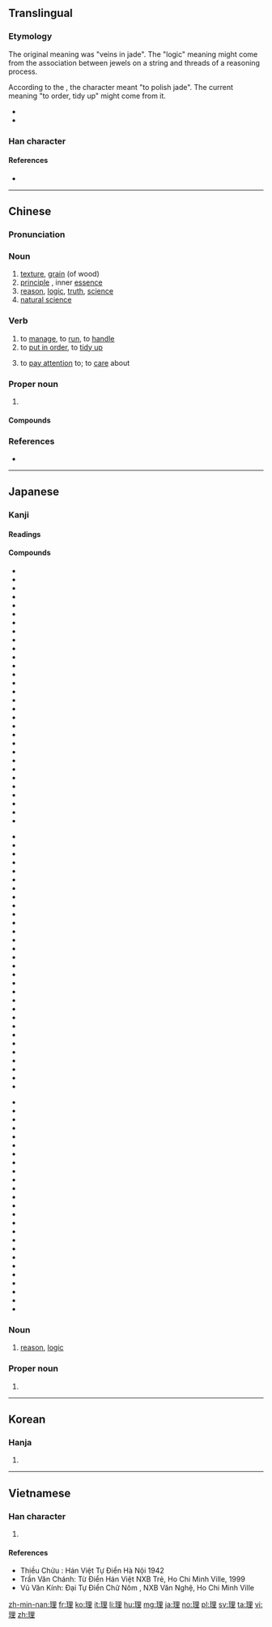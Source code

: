 ==Translingual==
{{stroke order|type=animate}}

===Etymology===
{{Han compound|玉|里|c1=s|c2=p|t1=jade|ls=psc}}

The original meaning was "veins in jade". The "logic" meaning might come from the association between jewels on a string and threads of a reasoning process.

According to the {{w|Shuowen Jiezi}}, the character meant "to polish jade". The current meaning "to order, tidy up" might come from it.

* {{cite web
|url=http://www.kanjinetworks.com/eng/kanji-dictionary/online-kanji-etymology-dictionary.cfm?kanji_id=KUARx20
|title=理
|work=An Etymological Dictionary of Chinese Character Interpretations
|author=Lawrence J. Howell, Hikaru Morimoto
|language=Japanese/English
|accessdate=2014-03-03}}
* {{cite web
|url=http://www.chineseideographs.com/
|title=Chinese Characters An Ideographic Approach, Volume 2
|author=Dileep Rajeev.
|language=English
|accessdate=2014-03-03}}

===Han character===
{{Han char|rn=96|rad=玉|as=07|sn=11|four=16114|canj=MGWG|ids=⿰王里}}

====References====
* {{Han ref|kx=0733.040|dkj=21014|dj=1145.010|hdz=21115.130|uh=7406|ud=29702|bh=B27A|bd=45690}}

----

==Chinese==
{{zh-forms}}

===Pronunciation===
{{zh-pron
|m=lǐ
|c=lei5
|h=pfs=lî
|md=
|mn=lí
|w=
|mc=y
|oc=y
|cat=n,v
}}

===Noun===
{{zh-noun}}

# [[texture]], [[grain]] (of wood)
# [[principle]] , inner [[essence]]
# [[reason]], [[logic]], [[truth]], [[science]]
# [[natural science]]

===Verb===
{{zh-verb}}

# to [[manage]], to [[run]], to [[handle]]
# to [[put in order]], to [[tidy up]]
# {{cx|used in negative|lang=zh}} to [[pay attention]] to; to [[care]] about
#: {{zh-usex|他們 '''不理''' 我。|They are '''ignoring''' me.}}
#: {{zh-usex|佢 連 自己 個 仔 都 唔 理。|He doesn't '''care about''' even his own son.|C}}

===Proper noun===
{{zh-proper noun}}

# {{surname|lang=zh}}

====Compounds====
{{der3
|{{zh-l|理財}}
|{{zh-l|理睬}}
|{{zh-l|理茬兒}}
|{{zh-l|理當}}
|{{zh-l|理短}}
|{{zh-l|理髮}}
|{{zh-l|理該}}
|{{zh-l|理合}}
|{{zh-l|理化}}
|{{zh-l|理會}}
|{{zh-l|理家}}
|{{zh-l|理解}}
|{{zh-l|理科}}
|{{zh-l|理虧}}
|{{zh-l|理療}}
|{{zh-l|理路}}
|{{zh-l|理亂}}
|{{zh-l|理論}}
|{{zh-l|理氣}}
|{{zh-l|理屈}}
|{{zh-l|理屈詞窮}}
|{{zh-l|理事}}
|{{zh-l|理順}}
|{{zh-l|理所當然}}
|{{zh-l|理想}}
|{{zh-l|理性}}
|{{zh-l|理性認識}}
|{{zh-l|理學}}
|{{zh-l|理應}}
|{{zh-l|理由}}
|{{zh-l|理喻}}
|{{zh-l|理直氣壯}}
|{{zh-l|理智}}
}}

===References===
* {{cite web
|url=http://www.mdbg.net/chindict/chindict.php?page=worddict&wdrst=0&wdqb=理
|title=理
|work=MDBG English to Chinese dictionary ( Based on CC-CEDICT )
|language=Mandarin/English
|accessdate=2014-03-03}}

----

==Japanese==

===Kanji===
{{ja-kanji|grade=2|rs=玉07}}

====Readings====
{{ja-readings
|goon=[[り]] (ri)
|kanon=[[り]] (ri)
|kun=[[すじ]] (suji), [[ことわり]] (kotowari), [[おさめる]] (osameru)}}

====Compounds====
{{top3}}
* {{ja-r|学理|がくり}}
* {{ja-r|楽理|がくり}}
* {{ja-r|管理|かんり}}
* {{ja-r|棋理|きり}}
* {{ja-r|義理|ぎり}}
* {{ja-r|教理|きょうり}}
* {{ja-r|経理|けいり}}
* {{ja-r|原理|げんり}}
* {{ja-r|公理|こうり}}
* {{ja-r|合理|ごうり}}
* {{ja-r|合理主義|ごうりしゅぎ}}
* {{ja-r|合理的|ごうりてき}}
* {{ja-r|事理|じり}}
* {{ja-r|受理|じゅり}}
* {{ja-r|修理|しゅうり}}
* {{ja-r|処理|しょり}}
* {{ja-r|条理|じょうり}}
* {{ja-r|審理|しんり}}
* {{ja-r|心理|しんり}}
* {{ja-r|心理学|しんりがく}}
* {{ja-r|真理|しんり}}
* {{ja-r|推理|すいり}}
* {{ja-r|性理学|せいりがく}}
* {{ja-r|整理|せいり}}
* {{ja-r|生理|せいり}}
* {{ja-r|摂理|せつり}}
* {{ja-r|総理|そうり}}
* {{ja-r|代理|だいり}}
* {{ja-r|代理人|だいりにん}}
* {{ja-r|大理石|だいりせき}}
{{mid3}}
* {{ja-r|地理|ちり}}
* {{ja-r|地理学|ちりがく}}
* {{ja-r|調理|ちょうり}}
* {{ja-r|定理|ていり}}
* {{ja-r|哲理|てつり}}
* {{ja-r|天理|てんり}}
* {{ja-r|道理|どうり}}
* {{ja-r|肌理|きり}}
* {{ja-r|非合理|ひごうり}}
* {{ja-r|不合理|ふごうり}}
* {{ja-r|物理|ぶつり}}
* {{ja-r|物理学|ぶつりがく}}
* {{ja-r|文理|ぶんり}}
* {{ja-r|弁理|べんり}}
* {{ja-r|無理|むり}}
* {{ja-r|無理数|むりすう}}
* {{ja-r|有理数|ゆうりすう}}
* {{ja-r|理化|りか}}
* {{ja-r|理科|りか}}
* {{ja-r|理解|りかい}}
* {{ja-r|理外|りがい}}
* {{ja-r|理学|りがく}}
* {{ja-r|理学博士|りがくはくし}}
* {{ja-r|理学療法|りがくりょうほう}}
* {{ja-r|理官|りかん}}
* {{ja-r|理気|りき}}
* {{ja-r|理義|りぎ}}
* {{ja-r|理屈|りくつ}}
* {{ja-r|理窟|りくつ}}
* {{ja-r|理工|りこう}}
{{mid3}}
* {{ja-r|理債|りせき}}
* {{ja-r|理財|りざい}}
* {{ja-r|理事|りじ}}
* {{ja-r|理実|りじつ}}
* {{ja-r|理数|りすう}}
* {{ja-r|理勢|りせい}}
* {{ja-r|理性|りせい}}
* {{ja-r|理想|りそう}}
* {{ja-r|理想郷|りそうきょう}}
* {{ja-r|理想主義|りそうしゅぎ}}
* {{ja-r|理知|りち}}
* {{ja-r|理念|りねん}}
* {{ja-r|理髪|りはつ}}
* {{ja-r|理蛮|りばん}}
* {{ja-r|理非|りひ}}
* {{ja-r|理不尽|りふじん}}
* {{ja-r|理法|りほう}}
* {{ja-r|理由|りゆう}}
* {{ja-r|理容|りよう}}
* {{ja-r|理乱|りらん}}
* {{ja-r|理路|りろ}}
* {{ja-r|理論|りろん}}
* {{ja-r|料理|りょうり}}
* {{ja-r|倫理|りんり}}
* {{ja-r|論理|ろんり}}
{{bottom}}

===Noun===
{{ja-noun|り}}

# [[reason]], [[logic]]

===Proper noun===
{{ja-pos|おさむ|proper}}

# {{given name|male|lang=ja|sort=おさむ}}

----

==Korean==

===Hanja===
{{ko-hanja|hangeul=[[리]], [[이]]|eumhun=|rv=ri, i|mr=ri, i|y=li, i}}

# {{defn|lang=ko|sort=玉07}}

----

==Vietnamese==

===Han character===
{{vi-hantu|[[lí]], [[lý]], [[lẽ]], [[nhẽ]]|rs=玉07}}

# {{defn|lang=vi|sort=玉07}}

====References====
* Thiều Chửu : Hán Việt Tự Điển Hà Nội 1942
* Trần Văn Chánh: Từ Điển Hán Việt NXB Trẻ, Ho Chi Minh Ville, 1999
* Vũ Văn Kính: Đại Tự Điển Chữ Nôm , NXB Văn Nghệ, Ho Chi Minh Ville

[[zh-min-nan:理]]
[[fr:理]]
[[ko:理]]
[[it:理]]
[[li:理]]
[[hu:理]]
[[mg:理]]
[[ja:理]]
[[no:理]]
[[pl:理]]
[[sv:理]]
[[ta:理]]
[[vi:理]]
[[zh:理]]